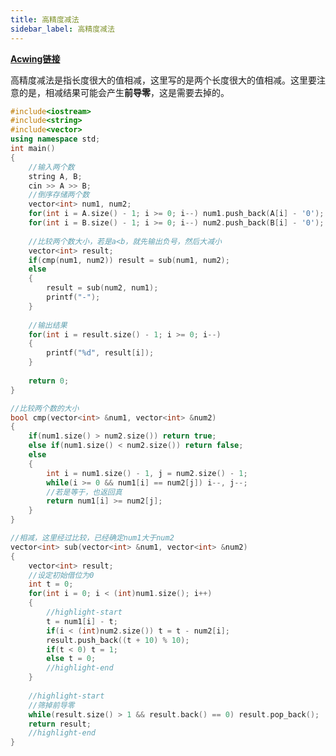 ```yaml
---
title: 高精度减法
sidebar_label: 高精度减法
---
```



[**Acwing链接**](https://www.acwing.com/problem/content/description/794/)

高精度减法是指长度很大的值相减，这里写的是两个长度很大的值相减。这里要注意的是，相减结果可能会产生**前导零**，这是需要去掉的。

<Tabs>
<TabItem value="主函数" label="主函数" default>

```cpp
#include<iostream>
#include<string>
#include<vector>
using namespace std;
int main()
{
    //输入两个数
    string A, B;
    cin >> A >> B;
    //倒序存储两个数
    vector<int> num1, num2;
    for(int i = A.size() - 1; i >= 0; i--) num1.push_back(A[i] - '0');
    for(int i = B.size() - 1; i >= 0; i--) num2.push_back(B[i] - '0');
    
    //比较两个数大小，若是a<b，就先输出负号，然后大减小
    vector<int> result;
    if(cmp(num1, num2)) result = sub(num1, num2);
    else
    {
        result = sub(num2, num1);
        printf("-");
    }
    
    //输出结果
    for(int i = result.size() - 1; i >= 0; i--)
    {
        printf("%d", result[i]);
    }
    
    return 0;
}
```
</TabItem>
<TabItem value="比较大小" label="比较大小">

```cpp
//比较两个数的大小
bool cmp(vector<int> &num1, vector<int> &num2)
{
    if(num1.size() > num2.size()) return true;
    else if(num1.size() < num2.size()) return false;
    else
    {
        int i = num1.size() - 1, j = num2.size() - 1;
        while(i >= 0 && num1[i] == num2[j]) i--, j--;
        //若是等于，也返回真
        return num1[i] >= num2[j];
    }
}
```
</TabItem>
<TabItem value="两数相减" label="两数相减">

```cpp
//相减，这里经过比较，已经确定num1大于num2
vector<int> sub(vector<int> &num1, vector<int> &num2)
{
    vector<int> result;
    //设定初始借位为0
    int t = 0;
    for(int i = 0; i < (int)num1.size(); i++)
    {
        //highlight-start
        t = num1[i] - t;
        if(i < (int)num2.size()) t = t - num2[i];
        result.push_back((t + 10) % 10);
        if(t < 0) t = 1;
        else t = 0;
        //highlight-end
    }
    
    //highlight-start
    //筛掉前导零
    while(result.size() > 1 && result.back() == 0) result.pop_back();
    return result;
    //highlight-end
}
```
</TabItem>
</Tabs>
